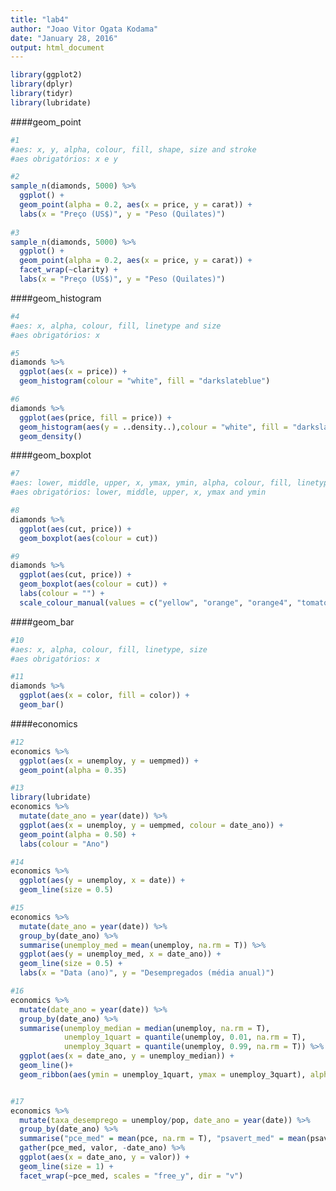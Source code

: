 ```yaml
---
title: "lab4"
author: "Joao Vitor Ogata Kodama"
date: "January 28, 2016"
output: html_document
---
```


```r
library(ggplot2)
library(dplyr)
library(tidyr)
library(lubridate)
```

####geom_point
```r
#1 
#aes: x, y, alpha, colour, fill, shape, size and stroke
#aes obrigatórios: x e y

#2
sample_n(diamonds, 5000) %>% 
  ggplot() +
  geom_point(alpha = 0.2, aes(x = price, y = carat)) +
  labs(x = "Preço (US$)", y = "Peso (Quilates)")
  
#3
sample_n(diamonds, 5000) %>% 
  ggplot() +
  geom_point(alpha = 0.2, aes(x = price, y = carat)) +
  facet_wrap(~clarity) +
  labs(x = "Preço (US$)", y = "Peso (Quilates)")
```

####geom_histogram
```r
#4
#aes: x, alpha, colour, fill, linetype and size
#aes obrigatórios: x

#5
diamonds %>% 
  ggplot(aes(x = price)) +
  geom_histogram(colour = "white", fill = "darkslateblue")

#6
diamonds %>% 
  ggplot(aes(price, fill = price)) +
  geom_histogram(aes(y = ..density..),colour = "white", fill = "darkslateblue") +
  geom_density()
```

####geom_boxplot
```r
#7
#aes: lower, middle, upper, x, ymax, ymin, alpha, colour, fill, linetype, shape, size and weight
#aes obrigatórios: lower, middle, upper, x, ymax and ymin

#8
diamonds %>% 
  ggplot(aes(cut, price)) +
  geom_boxplot(aes(colour = cut))

#9
diamonds %>% 
  ggplot(aes(cut, price)) +
  geom_boxplot(aes(colour = cut)) +
  labs(colour = "") +
  scale_colour_manual(values = c("yellow", "orange", "orange4", "tomato", "red"))
```

####geom_bar
```r
#10
#aes: x, alpha, colour, fill, linetype, size
#aes obrigatórios: x

#11
diamonds %>% 
  ggplot(aes(x = color, fill = color)) +
  geom_bar()
```

####economics
```r
#12
economics %>% 
  ggplot(aes(x = unemploy, y = uempmed)) +
  geom_point(alpha = 0.35)

#13
library(lubridate)
economics %>% 
  mutate(date_ano = year(date)) %>% 
  ggplot(aes(x = unemploy, y = uempmed, colour = date_ano)) +
  geom_point(alpha = 0.50) +
  labs(colour = "Ano")

#14
economics %>% 
  ggplot(aes(y = unemploy, x = date)) +
  geom_line(size = 0.5)

#15
economics %>% 
  mutate(date_ano = year(date)) %>% 
  group_by(date_ano) %>% 
  summarise(unemploy_med = mean(unemploy, na.rm = T)) %>% 
  ggplot(aes(y = unemploy_med, x = date_ano)) +
  geom_line(size = 0.5) +
  labs(x = "Data (ano)", y = "Desempregados (média anual)")

#16
economics %>% 
  mutate(date_ano = year(date)) %>% 
  group_by(date_ano) %>% 
  summarise(unemploy_median = median(unemploy, na.rm = T),
            unemploy_1quart = quantile(unemploy, 0.01, na.rm = T),
            unemploy_3quart = quantile(unemploy, 0.99, na.rm = T)) %>%
  ggplot(aes(x = date_ano, y = unemploy_median)) +
  geom_line()+
  geom_ribbon(aes(ymin = unemploy_1quart, ymax = unemploy_3quart), alpha = 0.2)


#17
economics %>% 
  mutate(taxa_desemprego = unemploy/pop, date_ano = year(date)) %>% 
  group_by(date_ano) %>% 
  summarise("pce_med" = mean(pce, na.rm = T), "psavert_med" = mean(psavert, na.rm = T), "taxa_med" = mean(taxa_desemprego, na.rm = T)) %>% 
  gather(pce_med, valor, -date_ano) %>% 
  ggplot(aes(x = date_ano, y = valor)) +
  geom_line(size = 1) +
  facet_wrap(~pce_med, scales = "free_y", dir = "v")
```
